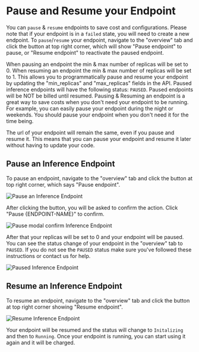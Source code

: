 # Pause and Resume your Endpoint

You can `pause` & `resume` endpoints to save cost and configurations. Please note that if your endpoint is in a `failed` state, you will need to create a new endpoint. To `pause`/`resume` your endpoint, navigate to the "overview" tab and click the button at top right corner, which will show "Pause endpoint" to pause, or "Resume endpoint" to reactivate the paused endpoint.

When pausing an endpoint the min & max number of replicas will be set to 0. When resuming an endpoint the min & max number of replicas will be set to 1. This allows you to programmatically pause and resume your endpoint by updating the "min_replicas" and "max_replicas" fields in the API.
Paused inference endpoints will have the following status: `PAUSED`. Paused endpoints will be NOT be billed until resumed. Pausing & Resuming an endpoint is a great way to save costs when you don't need your endpoint to be running. For example, you can easily pause your endpoint during the night or weekends. You should pause your endpoint when you don't need it for the time being.

The url of your endpoint will remain the same, even if you pause and resume it. This means that you can pause your endpoint and resume it later without having to update your code.

## Pause an Inference Endpoint

To pause an endpoint, navigate to the "overview" tab and click the button at top right corner, which says "Pause endpoint".

<img
  src="https://raw.githubusercontent.com/huggingface/hf-endpoints-documentation/main/assets/pause_endpoint.png"
  alt="Pause an Inference Endpoint"
/>

After clicking the button, you will be asked to confirm the action. Click "Pause {ENDPOINT-NAME}" to confirm.

<img
  src="https://raw.githubusercontent.com/huggingface/hf-endpoints-documentation/main/assets/pause_endpoint_confirm.png"
  alt="Pause modal confirm Inference Endpoint"
/>

After that your replicas will be set to 0 and your endpoint will be paused. You can see the status change of your endpoint in the "overview" tab to `PAUSED`. If you do not see the `PAUSED` status make sure you've followed these instructions or contact us for help.

<img
  src="https://raw.githubusercontent.com/huggingface/hf-endpoints-documentation/main/assets/paused_endpoint.png"
  alt="Paused Inference Endpoint"
/>

## Resume an Inference Endpoint

To resume an endpoint, navigate to the "overview" tab and click the button at top right corner showing "Resume endpoint".

<img
  src="https://raw.githubusercontent.com/huggingface/hf-endpoints-documentation/main/assets/resume_endpoint.png"
  alt="Resume Inference Endpoint"
/>

Your endpoint will be resumed and the status will change to `Initalizing` and then to `Running`. Once your endpoint is running, you can start using it again and it will be charged.
